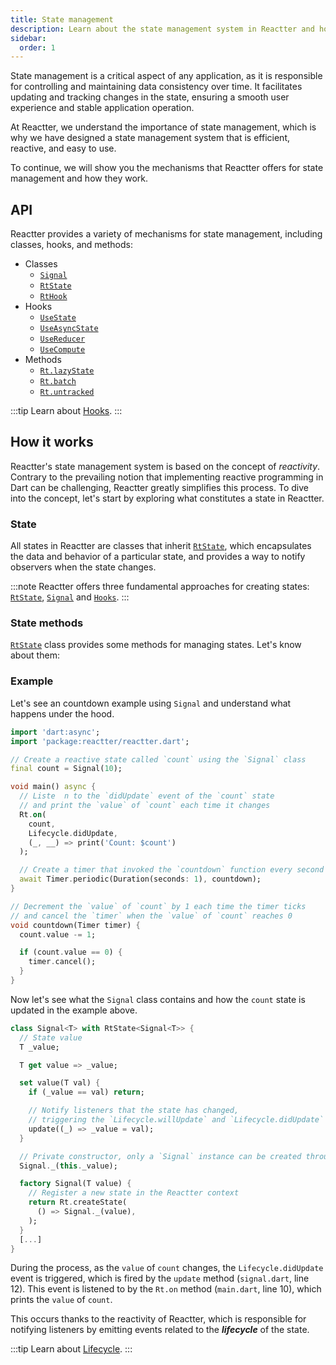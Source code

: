 ```yaml
---
title: State management
description: Learn about the state management system in Reactter and how it works.
sidebar:
  order: 1
---
```



State management is a critical aspect of any application, as it is responsible for controlling and maintaining data consistency over time.
It facilitates updating and tracking changes in the state, ensuring a smooth user experience and stable application operation.

At Reactter, we understand the importance of state management, which is why we have designed a state management system that is efficient, reactive, and easy to use.

To continue, we will show you the mechanisms that Reactter offers for state management and how they work.

## API

Reactter provides a variety of mechanisms for state management, including classes, hooks, and methods:

- Classes
  - <HT>[`Signal`](/reactter/api/classes/signal)</HT>
  - <HT>[`RtState`](/reactter/api/classes/rt_state)</HT>
  - <HT>[`RtHook`](/reactter/api/classes/rt_hook)</HT>
- Hooks
  - <HT>[`UseState`](/reactter/api/hooks/use_state)</HT>
  - <HT>[`UseAsyncState`](/reactter/api/hooks/use_async_state)</HT>
  - <HT>[`UseReducer`](/reactter/api/hooks/use_reducer)</HT>
  - <HT>[`UseCompute`](/reactter/api/hooks/use_compute)</HT>
- Methods
  - <HM>[`Rt.lazyState`](/reactter/api/methods/state_management_methods/#rtlazy_state)</HM>
  - <HM>[`Rt.batch`](/reactter/api/methods/state_management_methods/#rtbatch)</HM>
  - <HM>[`Rt.untracked`](/reactter/api/methods/state_management_methods/#rtuntracked)</HM>

:::tip
  Learn about <HT>[Hooks](/reactter/core_concepts/hooks)</HT>.
:::

## How it works

Reactter's state management system is based on the concept of _reactivity_.
Contrary to the prevailing notion that implementing reactive programming in Dart can be challenging,
Reactter greatly simplifies this process.
To dive into the concept, let's start by exploring what constitutes a state in Reactter.

### State

All states in Reactter are classes that inherit <HT>[`RtState`](/reactter/api/classes/rt_state)</HT>,
which encapsulates the data and behavior of a particular state, and provides a way to notify observers when the state changes.

:::note
Reactter offers three fundamental approaches for creating states: <HT>[`RtState`](/reactter/api/classes/rt_state)</HT>, <HT>[`Signal`](/reactter/api/classes/signal)</HT> and <HT>[`Hooks`](/reactter/core_concepts/hooks)</HT>.
:::

### State methods

<HT>[`RtState`](/reactter/api/classes/rt_state)</HT> class provides some methods for managing states. Let's know about them:

<StateMethods />

### Example

Let's see an countdown example using <HT>`Signal`</HT> and understand what happens under the hood.

```dart title="main.dart" /(Signal)(?!\u0060)/ /count(?!down)(?!\u0060)/ "count.value" "Rt.on" "Lifecycle.didUpdate"
import 'dart:async';
import 'package:reactter/reactter.dart';

// Create a reactive state called `count` using the `Signal` class
final count = Signal(10);

void main() async {
  // Liste  n to the `didUpdate` event of the `count` state
  // and print the `value` of `count` each time it changes
  Rt.on(
    count,
    Lifecycle.didUpdate,
    (_, __) => print('Count: $count')
  );

  // Create a timer that invoked the `countdown` function every second
  await Timer.periodic(Duration(seconds: 1), countdown);
}

// Decrement the `value` of `count` by 1 each time the timer ticks
// and cancel the `timer` when the `value` of `count` reaches 0
void countdown(Timer timer) {
  count.value -= 1;

  if (count.value == 0) {
    timer.cancel();
  }
}
```

Now let's see what the <HT>`Signal`</HT> class contains and how the `count` state is updated in the example above.

```dart title="signal.dart" "RtContextMixin" "Rt.createState" "RtState" "_value" "update"
class Signal<T> with RtState<Signal<T>> {
  // State value
  T _value;

  T get value => _value;

  set value(T val) {
    if (_value == val) return;

    // Notify listeners that the state has changed,
    // triggering the `Lifecycle.willUpdate` and `Lifecycle.didUpdate` events in order.
    update((_) => _value = val);
  }

  // Private constructor, only a `Signal` instance can be created through the factory.
  Signal._(this._value);

  factory Signal(T value) {
    // Register a new state in the Reactter context
    return Rt.createState(
      () => Signal._(value),
    );
  }
  [...]
}
```

During the process, as the `value` of `count` changes, the <HE>`Lifecycle.didUpdate`</HE> event is triggered, which is fired by the <HM>`update`</HM> method (`signal.dart`, line 12).
This event is listened to by the <HM>`Rt.on`</HM> method (`main.dart`, line 10), which prints the `value` of `count`.

This occurs thanks to the reactivity of Reactter, which is responsible for notifying listeners by emitting events related to the **_lifecycle_** of the state.

:::tip
  Learn about <HT>[Lifecycle](/reactter/core_concepts/lifecycle)</HT>.
:::